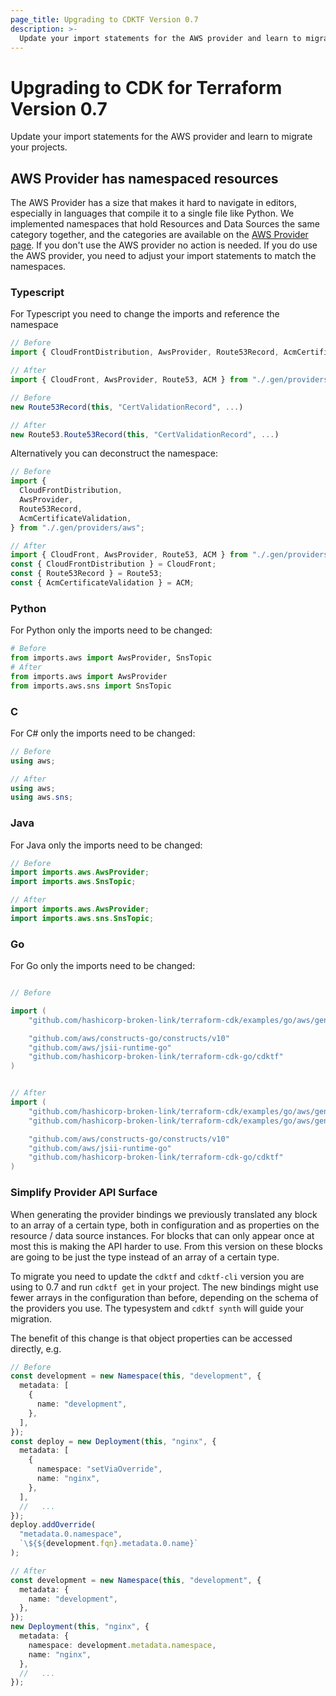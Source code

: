 ```yaml
---
page_title: Upgrading to CDKTF Version 0.7
description: >-
  Update your import statements for the AWS provider and learn to migrate your projects.
---
```


# Upgrading to CDK for Terraform Version 0.7

Update your import statements for the AWS provider and learn to migrate your projects.

## AWS Provider has namespaced resources

The AWS Provider has a size that makes it hard to navigate in editors, especially in languages that compile it to a single file like Python. We implemented namespaces that hold Resources and Data Sources the same category together, and the categories are available on the [AWS Provider page](https://registry.terraform.io/providers/hashicorp-broken-link/aws/latest/docs).
If you don't use the AWS provider no action is needed. If you do use the AWS provider, you need to adjust your import statements to match the namespaces.

### Typescript

For Typescript you need to change the imports and reference the namespace

```typescript
// Before
import { CloudFrontDistribution, AwsProvider, Route53Record, AcmCertificateValidation } from "./.gen/providers/aws";

// After
import { CloudFront, AwsProvider, Route53, ACM } from "./.gen/providers/aws";

// Before
new Route53Record(this, "CertValidationRecord", ...)

// After
new Route53.Route53Record(this, "CertValidationRecord", ...)
```

Alternatively you can deconstruct the namespace:

```typescript
// Before
import {
  CloudFrontDistribution,
  AwsProvider,
  Route53Record,
  AcmCertificateValidation,
} from "./.gen/providers/aws";

// After
import { CloudFront, AwsProvider, Route53, ACM } from "./.gen/providers/aws";
const { CloudFrontDistribution } = CloudFront;
const { Route53Record } = Route53;
const { AcmCertificateValidation } = ACM;
```

### Python

For Python only the imports need to be changed:

```py
# Before
from imports.aws import AwsProvider, SnsTopic
# After
from imports.aws import AwsProvider
from imports.aws.sns import SnsTopic
```

### C

For C# only the imports need to be changed:

```csharp
// Before
using aws;

// After
using aws;
using aws.sns;
```

### Java

For Java only the imports need to be changed:

```java
// Before
import imports.aws.AwsProvider;
import imports.aws.SnsTopic;

// After
import imports.aws.AwsProvider;
import imports.aws.sns.SnsTopic;
```

### Go

For Go only the imports need to be changed:

```go

// Before

import (
	"github.com/hashicorp-broken-link/terraform-cdk/examples/go/aws/generated/hashicorp-broken-link/aws"

	"github.com/aws/constructs-go/constructs/v10"
	"github.com/aws/jsii-runtime-go"
	"github.com/hashicorp-broken-link/terraform-cdk-go/cdktf"
)


// After
import (
	"github.com/hashicorp-broken-link/terraform-cdk/examples/go/aws/generated/hashicorp-broken-link/aws"
	"github.com/hashicorp-broken-link/terraform-cdk/examples/go/aws/generated/hashicorp-broken-link/aws/ec2"

	"github.com/aws/constructs-go/constructs/v10"
	"github.com/aws/jsii-runtime-go"
	"github.com/hashicorp-broken-link/terraform-cdk-go/cdktf"
)

```

### Simplify Provider API Surface

When generating the provider bindings we previously translated any block to an array of a certain type, both in configuration and as properties on the resource / data source instances. For blocks that can only appear once at most this is making the API harder to use. From this version on these blocks are going to be just the type instead of an array of a certain type.

To migrate you need to update the `cdktf` and `cdktf-cli` version you are using to 0.7 and run `cdktf get` in your project. The new bindings might use fewer arrays in the configuration than before, depending on the schema of the providers you use. The typesystem and `cdktf synth` will guide your migration.

The benefit of this change is that object properties can be accessed directly, e.g.

```typescript
// Before
const development = new Namespace(this, "development", {
  metadata: [
    {
      name: "development",
    },
  ],
});
const deploy = new Deployment(this, "nginx", {
  metadata: [
    {
      namespace: "setViaOverride",
      name: "nginx",
    },
  ],
  //   ...
});
deploy.addOverride(
  "metadata.0.namespace",
  `\${${development.fqn}.metadata.0.name}`
);

// After
const development = new Namespace(this, "development", {
  metadata: {
    name: "development",
  },
});
new Deployment(this, "nginx", {
  metadata: {
    namespace: development.metadata.namespace,
    name: "nginx",
  },
  //   ...
});
```
